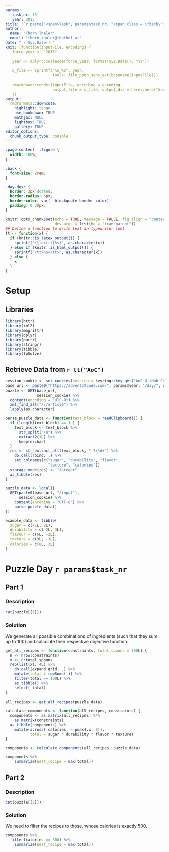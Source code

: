 ```yaml
---
params:
   task_nr: 15
   year: 2015
title: '`r paste("<span>Task", params$task_nr, "<span class = \"back\"><a href = \"index.html\">", fontawesome::fa("home"), "</a></span></span>")`'
author: 
  name: "Thorn Thaler"
  email: "thorn.thaler@thothal.at"
date: "`r Sys.Date()`"
knit: (function(inputFile, encoding) {
   force_year <- "2015"
   
   year <- dplyr::coalesce(force_year, format(Sys.Date(), "%Y"))
   
   o_file <- sprintf("%s_%s", year, 
                     tools::file_path_sans_ext(basename(inputFile)))
                     
   rmarkdown::render(inputFile, encoding = encoding, 
                     output_file = o_file, output_dir = here::here("docs"))
   })
output: 
  rmdformats::downcute:
    highlight: tango
    use_bookdown: TRUE
    mathjax: NULL
    lightbox: TRUE
    gallery: TRUE
editor_options: 
  chunk_output_type: console
---
```


```css
.page-content  .figure {
  width: 100%;
}

.back {
  font-size: 2rem;
}

.day-desc {
  border: 2px dotted;
  border-radius: 6px;
  border-color: var(--blockquote-border-color);
  padding: 0 20px;
}
```

```r
knitr::opts_chunk$set(echo = TRUE, message = FALSE, fig.align = "center",
                      dev.args = list(bg = "transparent"))
## Define a function to write text in typewriter font
tt <- function(x) {
  if (knitr::is_latex_output()) {
    sprintf("\\texttt{%s}", as.character(x))
  } else if (knitr::is_html_output()) {
    sprintf("<tt>%s</tt>", as.character(x))
  } else {
    x
  }
}
```

# Setup

## Libraries

```r
library(httr)
library(xml2)
library(magrittr)
library(dplyr)
library(purrr)
library(stringr)
library(tibble)
library(lpSolve)
```

## Retrieve Data from `r tt("AoC")`


```r
session_cookie <- set_cookies(session = keyring::key_get("AoC-GitHub-Cookie"))
base_url <- paste0("https://adventofcode.com/", params$year, "/day/", params$task_nr)
puzzle <- GET(base_url,
              session_cookie) %>% 
  content(encoding = "UTF-8") %>% 
  xml_find_all("///article") %>% 
  lapply(as.character)

parse_puzzle_data <- function(text_block = readClipboard()) {
  if (length(text_block) == 1L) {
    text_block <- text_block %>% 
      str_split("\n") %>% 
      extract2(1L) %>% 
      keep(nzchar)
  }
  res <- str_extract_all(text_block, "-?\\d+") %>% 
    do.call(rbind, .) %>% 
    set_colnames(c("sugar", "durability", "flavor",
                   "texture", "calories"))
  storage.mode(res) <- "integer"
  as_tibble(res)
}

puzzle_data <- local({
  GET(paste0(base_url, "/input"),
      session_cookie) %>% 
    content(encoding = "UTF-8") %>% 
    parse_puzzle_data()
})
```

```r
example_data <- tibble(
  sugar = c(-1L, 2L),
  durability = c(-2L, 3L),
  flavour = c(6L, -2L),
  texture = c(3L, -1L),
  calories = c(8L, 3L)
)
```

# Puzzle Day `r params$task_nr`

## Part 1

### Description

```r
cat(puzzle[[1]])
```

### Solution

We generate all possible combinations of ingredients (such that they sum up to 100) and
calculate their respective objective function.

```r
get_all_recipes <- function(constraints, total_spoons = 100L) {
  n <- nrow(constraints)
  x <- 0:total_spoons
  rep(list(x), 4L) %>% 
    do.call(expand.grid, .) %>% 
    mutate(total = rowSums(.)) %>% 
    filter(total == 100L) %>% 
    as_tibble() %>% 
    select(-total)
}

all_recipes <- get_all_recipes(puzzle_data)
```

```r
calculate_components <- function(all_recipes, constraints) {
  components <- as.matrix(all_recipes) %*% 
    as.matrix(constraints)
  as_tibble(components) %>% 
    mutate(across(-calories, ~ pmax(.x, 0)),
           total = sugar * durability * flavor * texture)
}

components <- calculate_components(all_recipes, puzzle_data)

components %>% 
    summarize(best_recipe = max(total))
```

## Part 2

### Description

```r
cat(puzzle[[2]])
```

### Solution

We need to filter the recipes to those, whose calories is exactly 500.

```r
components %>%
  filter(calories == 500) %>% 
    summarize(best_recipe = max(total))
```
